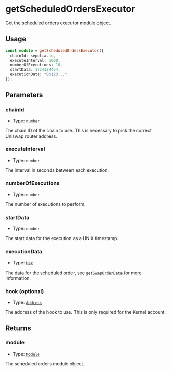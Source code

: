# getScheduledOrdersExecutor

Get the scheduled orders executor module object.

## Usage

```typescript copy
const module = getScheduledOrdersExecutor({
  chainId: sepolia.id,
  executeInterval: 1000,
  numberOfExecutions: 10,
  startData: 1724184464,
  executionData: "0x123...",
});
```

## Parameters

### chainId

- Type: `number`

The chain ID of the chain to use. This is necessary to pick the correct Uniswap router address.

### executeInterval

- Type: `number`

The interval in seconds between each execution.

### numberOfExecutions

- Type: `number`

The number of executions to perform.

### startData

- Type: `number`

The start data for the execution as a UNIX timestamp.

### executionData

- Type: [`Hex`](https://viem.sh/docs/glossary/types#hex)

The data for the scheduled order, see [`getSwapOrderData`](/module-sdk/modules/scheduled-orders/getSwapOrderData) for more information.

### hook (optional)

- Type: [`Address`](https://viem.sh/docs/glossary/types#address)

The address of the hook to use. This is only required for the Kernel account.

## Returns

### module

- Type: [`Module`](/module-sdk/glossary/types#module)

The scheduled orders module object.
